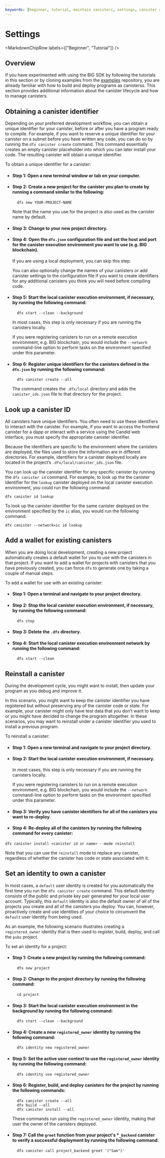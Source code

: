 ```yaml
---
keywords: [beginner, tutorial, maintain canisters, settings, canister settings]
---
```



# Settings

<MarkdownChipRow labels={["Beginner", "Tutorial"]} />

## Overview

If you have experimented with using the BIG SDK by following the tutorials in this section or by cloning examples from the [examples](https://github.com/dfinity/examples) repository, you are already familiar with how to build and deploy programs as <GlossaryTooltip>canisters</GlossaryTooltip>s. This section provides additional information about the canister lifecycle and how to manage canisters.

## Obtaining a canister identifier

Depending on your preferred development workflow, you can obtain a unique identifier for your canister, before or after you have a program ready to compile. For example, if you want to reserve a unique identifier for your canister on a <GlossaryTooltip>subnet</GlossaryTooltip> before you have written any code, you can do so by running the `dfx canister create` command. This command essentially creates an empty canister placeholder into which you can later install your code. The resulting canister will obtain a unique identifier.

To obtain a unique identifier for a canister:

- #### Step 1:  Open a new terminal window or tab on your computer.

- #### Step 2:  Create a new project for the canister you plan to create by running a command similar to the following:

        dfx new YOUR-PROJECT-NAME

    Note that the name you use for the project is also used as the canister name by default.

- #### Step 3:  Change to your new project directory.

- #### Step 4:  Open the `dfx.json` configuration file and set the host and port for the canister execution environment you want to use (e.g. BIG blockchain).

    If you are using a local deployment, you can skip this step.

    You can also optionally change the names of your canisters or add canister settings to the configuration file if you want to create identifiers for any additional canisters you think you will need before compiling code.

- #### Step 5:  Start the local canister execution environment, if necessary, by running the following command:

        dfx start --clean --background

    In most cases, this step is only necessary if you are running the canisters locally.

    If you were registering canisters to run on a remote execution environment, e.g. BIG blockchain, you would include the `--network` command-line option to perform tasks on the environment specified under this parameter.

- #### Step 6:  Register unique identifiers for the canisters defined in the `dfx.json` by running the following command:

        dfx canister create --all

    The command creates the `.dfx/local` directory and adds the `canister_ids.json` file to that directory for the project.

## Look up a canister ID

All canisters have unique identifiers. You often need to use these identifiers to interact with the canister. For example, if you want to access the frontend canister for a dapp or interact with a service using the Candid web interface, you must specify the appropriate canister identifier.

Because the identifiers are specific to the environment where the canisters are deployed, the files used to store the information are in different directories. For example, identifiers for a canister deployed locally are located in the project’s `.dfx/local/canister_ids.json` file.

You can look up the canister identifier for any specific canister by running the `dfx canister id` command. For example, to look up the the canister identifier for the `lookup` canister deployed on the local canister execution environment, you could run the following command:

    dfx canister id lookup

To look up the canister identifier for the same canister deployed on the environment specified by the `ic` alias, you would run the following command:

    dfx canister --network=ic id lookup

## Add a wallet for existing canisters

When you are doing local development, creating a new project automatically creates a default wallet for you to use with the canisters in that project. If you want to add a wallet for projects with canisters that you have previously created, you can force `dfx` to generate one by taking a couple of manual steps.

To add a wallet for use with an existing canister:

- #### Step 1:  Open a terminal and navigate to your project directory.

- #### Step 2:  Stop the local canister execution environment, if necessary, by running the following command:

        dfx stop

- #### Step 3:  Delete the `.dfx` directory.

- #### Step 4:  Start the local canister execution environment network by running the following command:

        dfx start --clean

## Reinstall a canister

During the development cycle, you might want to install, then update your program as you debug and improve it.

In this scenario, you might want to keep the canister identifier you have registered but without preserving any of the canister code or state. For example, your canister might only have test data that you don’t want to keep or you might have decided to change the program altogether. In these scenarios, you may want to reinstall under a canister identifier you used to install a previous program.

To reinstall a canister:

- #### Step 1:  Open a new terminal and navigate to your project directory.

- #### Step 2:  Start the local canister execution environment, if necessary.

    In most cases, this step is only necessary if you are running the canisters locally.

    If you were registering canisters to run on a remote execution environment, e.g. BIG blockchain, you would include the `--network` command-line option to perform tasks on the environment specified under this parameter.

- #### Step 3:  Verify you have canister identifiers for all of the canisters you want to re-deploy.

- #### Step 4:  Re-deploy all of the canisters by running the following command for every canister:

```
dfx canister install <canister id or name> --mode reinstall
```

Note that you can use the `reinstall` mode to replace any canister, regardless of whether the canister has code or state associated with it.

## Set an identity to own a canister

In most cases, a `default` user identity is created for you automatically the first time you run the `dfx canister create` command. This default identity consists of the public and private key pair generated for your local user account. Typically, this `default` identity is also the default owner of all of the projects you create and all of the canisters you deploy. You can, however, proactively create and use identities of your choice to circumvent the `default` user identity from being used.

As an example, the following scenario illustrates creating a `registered_owner` identity that is then used to register, build, deploy, and call the `pubs` project.

To set an identity for a project:

- #### Step 1:  Create a new project by running the following command:

        dfx new project

- #### Step 2:  Change to the project directory by running the following command:

        cd project

- #### Step 3:  Start the local canister execution environment in the background by running the following command:

        dfx start --clean --background

- #### Step 4:  Create a new `registered_owner` identity by running the following command:

        dfx identity new registered_owner

- #### Step 5:  Set the active user context to use the `registered_owner` identity by running the following command:

        dfx identity use registered_owner

- #### Step 6:  Register, build, and deploy canisters for the project by running the following commands:

        dfx canister create --all
        dfx build --all
        dfx canister install --all

    These commands run using the `registered_owner` identity, making that user the owner of the canisters deployed.

- #### Step 7:  Call the `greet` function from your project's *`_backend` canister to verify a successful deployment by running the following command:

        dfx canister call project_backend greet '("Sam")'

